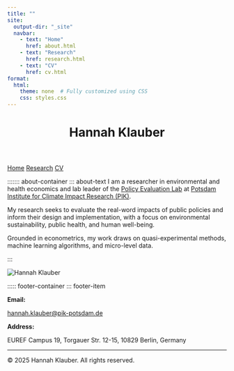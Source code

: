 ```yaml
---
title: ""
site: 
  output-dir: "_site"
  navbar:
    - text: "Home"
      href: about.html
    - text: "Research"
      href: research.html
    - text: "CV"
      href: cv.html
format:
  html:
    theme: none  # Fully customized using CSS
    css: styles.css
---
```


::: header-space
:::


<header class="site-title">
  <h1>Hannah Klauber</h1>
</header>

<nav class="navbar">
  <a href="about.html"class="active">Home</a>
  <a href="research.html">Research</a>
  <a href="cv.html">CV</a>
</nav>


<!-- Grey space between title and navbar -->

<section id="about" class="section">

::::::: about-container
::: about-text
I am a researcher in environmental and health economics and lab leader of the <span style="color: #2576c6;"><a href="https://www.pik-potsdam.de/en/institute/labs/policy-evaluation/governance" target="_blank" >Policy Evaluation Lab</a></span> at <span style="color: #2576c6;"><a href="https://www.pik-potsdam.de/en" target="_blank">Potsdam Institute for Climate Impact Research (PIK)</a></span>.

My research seeks to evaluate the real-word impacts of public policies and inform their design and implementation, with a focus on environmental sustainability, public health, and human well-being.

Grounded in econometrics, my work draws on quasi-experimental methods, machine learning algorithms, and micro-level data.


:::

<img src="assets/hannah.png" alt="Hannah Klauber" class="profile-photo"/>

</section>

<footer class="footer">

::::: footer-container
::: footer-item

<p><strong>Email:</strong></p>

<a href="mailto:hannah.klauber@pik-potsdam.de">hannah.klauber\@pik-potsdam.de</a>

</p>

<p><strong>Address:</strong></p>

EUREF Campus 19, Torgauer Str. 12-15, 10829 Berlin, Germany

</p>
<hr> 
<a href="https://github.com/hannahklauber" target="_blank">
  <i class="fa-brands fa-github"></i> 
</a> <a href="https://scholar.google.com/citations?user=0_-lQNIAAAAJ&hl=en&oi=sra" target="_blank">
<i class="ai ai-google-scholar"></i>
</a> <a href="https://www.linkedin.com/in/hannah-klauber/" target="_blank">
  <i class="fa-brands fa-linkedin"></i> 
</a> 



::: footer-item
<p class="copyright">© 2025 Hannah Klauber. All rights reserved.</p>
:::

</footer>
